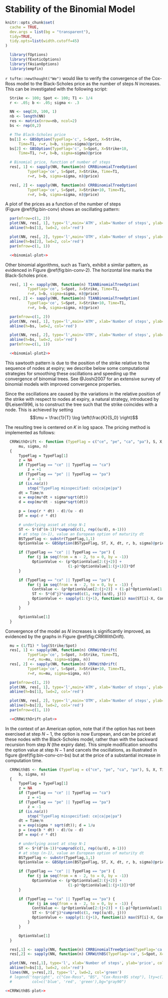 # Stability of the Binomial Model

```r
knitr::opts_chunk$set(
  cache = TRUE,
  dev.args = list(bg = "transparent"),
  tidy=TRUE,
  tidy.opts=list(width.cutoff=45)
)
```

```r
  library(fOptions)
  library(fExoticOptions)
  library(fAsianOptions)
  library(empfin)
```

`r tufte::newthought("We")` would like to verify the convergence of the Cox-Ross model to the
Black-Scholes price as the number of steps $N$ increases. This can be
investigated with the following script:

```r
  Strike <- 100; Spot <- 100; T1 <- 1/4
  r <- .05; b <- .05; sigma <- .3

  NN <- seq(20, 100, 1)
  nb <- length(NN)
  res <- matrix(nrow=nb, ncol=2)
  bs <- rep(0,2)

  # The Black-Scholes price
  bs[1] <- GBSOption(TypeFlag='c', S=Spot, X=Strike,
      Time=T1, r=r, b=b, sigma=sigma)@price
  bs[2] <- GBSOption(TypeFlag='c', S=Spot, X=Strike+10,
      Time=T1, r=r, b=b, sigma=sigma)@price

  # Binomial price, function of number of steps
  res[, 1] <- sapply(NN, function(n) CRRBinomialTreeOption(
          TypeFlag='ce', S=Spot, X=Strike, Time=T1,
          r=r, b=b, sigma=sigma, n)@price)

  res[, 2] <- sapply(NN, function(n) CRRBinomialTreeOption(
          TypeFlag='ce', S=Spot, X=Strike+10, Time=T1,
          r=r, b=b, sigma=sigma, n)@price)
```

A plot of the prices as a function of the number of steps
(Figure \@ref(fig:bin-conv) shows an oscillating pattern:

```r
  par(mfrow=c(1, 2))
  plot(NN, res[, 1], type='l',main='ATM', xlab='Number of steps', ylab='price', col='blue', ylim=c(min(res[,1]), max(res[,1])))
  abline(h=bs[1], lwd=2, col='red')

  plot(NN, res[, 2], type='l',main='OTM', xlab='Number of steps', ylab='price', col='blue', ylim=c(min(res[,2]), max(res[,2])))
  abline(h=bs[2], lwd=2, col='red')
  par(mfrow=c(1, 1))
```

```r
  <<binomial-plot>>
```

Other binomial algorithms, such as Tian’s, exhibit a similar pattern, as
evidenced in Figure \@ref(fig:bin-conv-2). The horizontal line marks the
Black-Scholes price.

```r
  res[, 1] <- sapply(NN, function(n) TIANBinomialTreeOption(
          TypeFlag='ce', S=Spot, X=Strike, Time=T1,
          r=r, b=b, sigma=sigma, n)@price)
  res[, 2] <- sapply(NN, function(n) TIANBinomialTreeOption(
          TypeFlag='ce', S=Spot, X=Strike+10, Time=T1,
          r=r, b=b, sigma=sigma, n)@price)
```

```r
  par(mfrow=c(1, 2))
  plot(NN, res[, 1], type='l',main='ATM', xlab='Number of steps', ylab='price', col='blue', ylim=c(min(res[,1]), max(res[,1])))
  abline(h=bs, lwd=2, col='red')

  plot(NN, res[, 2], type='l',main='OTM', xlab='Number of steps', ylab='price', col='blue', ylim=c(min(res[,2]), max(res[,2])))
  abline(h=bs, lwd=2, col='red')
  par(mfrow=c(1, 1))
```

```r
  <<binomial-plot2>>
```

This sawtooth pattern is due to the position of the strike relative to
the sequence of nodes at expiry;
we describe below some computational strategies
for smoothing these oscillations and speeding up the convergence of
binomial trees. See
@Joshi2007 for an extensive survey of binomial models with
improved convergence properties.

Since the oscillations are caused by the variations in the relative
position of the strike with respect to nodes at expiry, a natural
strategy, introduced by @Leisen1996, is to construct the tree such that
the strike coincides with a node. This is achieved by setting
$$\mu = \frac{1}{T} \log \left(\frac{K}{S_0} \right)$$

The resulting tree is centered on $K$ in log space. The pricing method
is implemented as follows:

```r
  CRRWithDrift <- function (TypeFlag = c("ce", "pe", "ca", "pa"), S, X, Time, r,
      mu, sigma, n)
  {
      TypeFlag = TypeFlag[1]
      z = NA
      if (TypeFlag == "ce" || TypeFlag == "ca")
          z = +1
      if (TypeFlag == "pe" || TypeFlag == "pa")
          z = -1
      if (is.na(z))
          stop("TypeFlag misspecified: ce|ca|pe|pa")
      dt = Time/n
      u = exp(mu*dt + sigma*sqrt(dt))
      d = exp(mu*dt - sigma*sqrt(dt))

      p = (exp(r * dt) - d)/(u - d)
      Df = exp(-r * dt)

      # underlying asset at step N-1
      ST <- S*(d^(n-1))*cumprod(c(1, rep((u/d), n-1)))
      # at step (n-1), value an European option of maturity dt
      BSTypeFlag <- substr(TypeFlag,1,1)
      OptionValue <- GBSOption(BSTypeFlag, ST, X, dt, r, b, sigma)@price

      if (TypeFlag == "ce" || TypeFlag == "pe") {
          for (j in seq(from = n - 2, to = 0, by = -1))
            OptionValue <- (p*OptionValue[2:(j+2)] +
                            (1-p)*OptionValue[1:(j+1)])*Df
      }

      if (TypeFlag == "ca" || TypeFlag == "pa") {
          for (j in seq(from = n - 2, to = 0, by = -1)) {
            ContValue <- (p*OptionValue[2:(j+2)] + (1-p)*OptionValue[1:(j+1)])*Df
            ST <- S*(d^j)*cumprod(c(1, rep((u/d), j)))
            OptionValue <- sapply(1:(j+1), function(i) max(ST[i]-X, ContValue[i]))
          }
      }

      OptionValue[1]
  }
```

Convergence of the model as $N$ increases is significantly improved, as
evidenced by the graphs in Figure \@ref(fig:CRRWithDrift).

```r
  mu = (1/T1) * log(Strike/Spot)
  res[, 1] <- sapply(NN, function(n) CRRWithDrift(
          TypeFlag='ce', S=Spot, X=Strike, Time=T1,
          r=r, mu=mu, sigma=sigma, n))
  res[, 2] <- sapply(NN, function(n) CRRWithDrift(
          TypeFlag='ce', S=Spot, X=Strike+10, Time=T1,
          r=r, mu=mu, sigma=sigma, n))
```

```r
  par(mfrow=c(1, 2))
  plot(NN, res[, 1], type='l',main='ATM', xlab='Number of steps', ylab='price', col='blue', ylim=c(min(c(bs[1], res[,1]))-.02, max(res[,1])))
  abline(h=bs[1], lwd=2, col='red')

  plot(NN, res[, 2], type='l',main='OTM', xlab='Number of steps', ylab='price', col='blue', ylim=c(min(c(bs[2], res[,2]))-.02, max(res[,2])))
  abline(h=bs[2], lwd=2, col='red')
  par(mfrow=c(1, 1))
```

```r
  <<CRRWithDrift-plot>>
```

In the context of an American option, note that if the option has not
been exercised at step $N-1$, the option is now European, and can be
priced at these nodes with the Black-Scholes model, rather than with the
backward recursion from step $N$ (the expiry date). This simple
modification smooths the option value at step $N-1$ and cancels the
oscillations, as illustrated in figure \@ref(fig:bin-conv-crr-bs) but at
the price of a substantial increase in computation time.

```r
  CRRWithBS <- function (TypeFlag = c("ce", "pe", "ca", "pa"), S, X, Time, r,
      b, sigma, n)
  {
      TypeFlag = TypeFlag[1]
      z = NA
      if (TypeFlag == "ce" || TypeFlag == "ca")
          z = +1
      if (TypeFlag == "pe" || TypeFlag == "pa")
          z = -1
      if (is.na(z))
          stop("TypeFlag misspecified: ce|ca|pe|pa")
      dt = Time/n
      u = exp(sigma * sqrt(dt)); d = 1/u
      p = (exp(b * dt) - d)/(u - d)
      Df = exp(-r * dt)

      # underlying asset at step N-1
      ST <- S*(d^(n-1))*cumprod(c(1, rep((u/d), n-1)))
      # at step (n-1), value an European option of maturity dt
      BSTypeFlag <- substr(TypeFlag,1,1)
      OptionValue <- GBSOption(BSTypeFlag, ST, X, dt, r, b, sigma)@price

      if (TypeFlag == "ce" || TypeFlag == "pe") {
          for (j in seq(from = n - 2, to = 0, by = -1))
            OptionValue <- (p*OptionValue[2:(j+2)] +
                            (1-p)*OptionValue[1:(j+1)])*Df
      }

      if (TypeFlag == "ca" || TypeFlag == "pa") {
          for (j in seq(from = n - 2, to = 0, by = -1)) {
            ContValue <- (p*OptionValue[2:(j+2)] + (1-p)*OptionValue[1:(j+1)])*Df
            ST <- S*(d^j)*cumprod(c(1, rep((u/d), j)))
            OptionValue <- sapply(1:(j+1), function(i) max(ST[i]-X, ContValue[i]))
          }
      }

      OptionValue[1]
  }
```

```r
  res[,1] <- sapply(NN, function(n) CRRBinomialTreeOption(TypeFlag='ca', S=Spot, X=Strike, Time=T1, r=r, b=b, sigma=sigma, n)@price)
  res[,2] <- sapply(NN, function(n) CRRWithBS(TypeFlag='ca', S=Spot, X=Strike, Time=T1, r=r, b=b, sigma=sigma, n))

  plot(NN, res[,1], type='l', xlab='Number of steps', ylab='price', col='blue')
  abline(h=bs[1], lwd=2, col='red')
  lines(NN, y=res[,2], type='l', lwd=2, col='green')
  # legend('topright', c("Cox-Ross", "BS", "Cox-Ross+BS step"), lty=c(1,1),
  #         col=c('blue', 'red', 'green'),bg="gray90")
```

```r
<<CRRWithBS-plot>>
```
